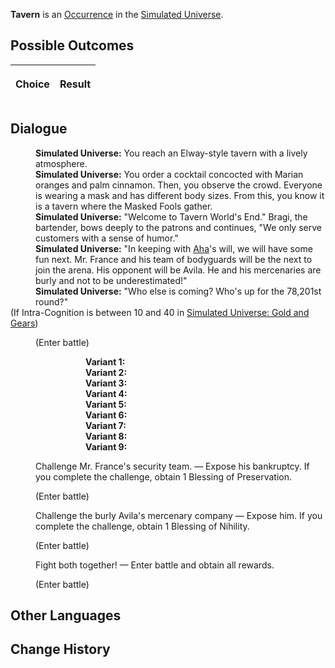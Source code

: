 {{Simulated Universe Event Infobox
|title         = Tavern
|image         = Random Event Battle.png
|type          =
|domains_su    = Occurrence
|domains_ext   = Occurrence
|domains_swarm = 
|domains_gng   = 
|requirements  =
|prev          = 
|next          = 
|indexRewards  =
|characters    = Aha
}}
'''Tavern''' is an [[Simulated Universe/Occurrence|Occurrence]] in the [[Simulated Universe]].

==Possible Outcomes==
{| class="article-table"
!Choice
!Result

|}

<!--
==Gameplay Notes==

-->
==Dialogue==
{{Dialogue Start}}
:'''Simulated Universe:''' You reach an Elway-style tavern with a lively atmosphere.
:'''Simulated Universe:''' You order a cocktail concocted with Marian oranges and palm cinnamon. Then, you observe the crowd. Everyone is wearing a mask and has different body sizes. From this, you know it is a tavern where the Masked Fools gather.
:'''Simulated Universe:''' "Welcome to Tavern World's End." Bragi, the bartender, bows deeply to the patrons and continues, "We only serve customers with a sense of humor."
:'''Simulated Universe:''' "In keeping with [[Aha]]'s will, we will have some fun next. Mr. France and his team of bodyguards will be the next to join the arena. His opponent will be Avila. He and his mercenaries are burly and not to be underestimated!"
:'''Simulated Universe:''' "Who else is coming? Who's up for the 78,201st round?"
;(If Intra-Cognition is between 10 and 40 in [[Simulated Universe: Gold and Gears]])
:{{SU Special Dialogue|Erudition|And you long for stronger guys to show up...|Enter battle. After achieving victory, obtain 2 Blessing(s) of Preservation/Remembrance/Nihility/Abundance/The Hunt/Destruction/Elation/Propagation/Erudition.}}
:;(Enter battle)
:::'''Variant 1:''' {{Enemy List|Voidranger: Trampler*1/;Aurumaton Gatekeeper*1/}}
:::'''Variant 2:''' {{Enemy List|Voidranger: Trampler*1/;Aurumaton Gatekeeper*1/}}
:::'''Variant 3:''' {{Enemy List|Voidranger: Trampler*1/;Aurumaton Gatekeeper*1/}}
:::'''Variant 4:''' {{Enemy List|Searing Prowler*1/;Frigid Prowler*1/}}
:::'''Variant 5:''' {{Enemy List|Searing Prowler*1/;Frigid Prowler*1/}}
:::'''Variant 6:''' {{Enemy List|Searing Prowler*1/;Frigid Prowler*1/}}
:::'''Variant 7:''' {{Enemy List|The Ascended*1/;Disciples of Sanctus Medicus: Shape Shifter*1/}}
:::'''Variant 8:''' {{Enemy List|The Ascended*1/;Disciples of Sanctus Medicus: Shape Shifter*1/}}
:::'''Variant 9:''' {{Enemy List|The Ascended*1/;Disciples of Sanctus Medicus: Shape Shifter*1/}}
:{{DIcon|Star}} Challenge Mr. France's security team. &mdash; Expose his bankruptcy. If you complete the challenge, obtain 1 Blessing of Preservation.
:;(Enter battle)
::{{Enemy List|Everwinter Shadewalker*2/;Guardian Shadow*1/}}
:{{DIcon|Star}} Challenge the burly Avila's mercenary company &mdash; Expose him. If you complete the challenge, obtain 1 Blessing of Nihility.
:;(Enter battle)
::{{Enemy List|Imaginary Weaver*2/;Decaying Shadow*1/}}
:{{DIcon|Star}} Fight both together! &mdash; Enter battle and obtain all rewards.
:;(Enter battle)
::{{Enemy List|Guardian Shadow*1/;Decaying Shadow*1/}}
{{Dialogue End}}

==Other Languages==
{{Other Languages
|en    = Tavern
|zhs   = 酒馆
|zht   = 酒館
|ja    = パブ
|ko    = 술집
|es    = Taberna
|fr    = Taverne
|ru    = Таверна
|th    = บาร์
|vi    = Quán Rượu
|de    = Taverne
|id    = Bar
|pt    = Taverna
}}

==Change History==
{{Change History|1.0}}

